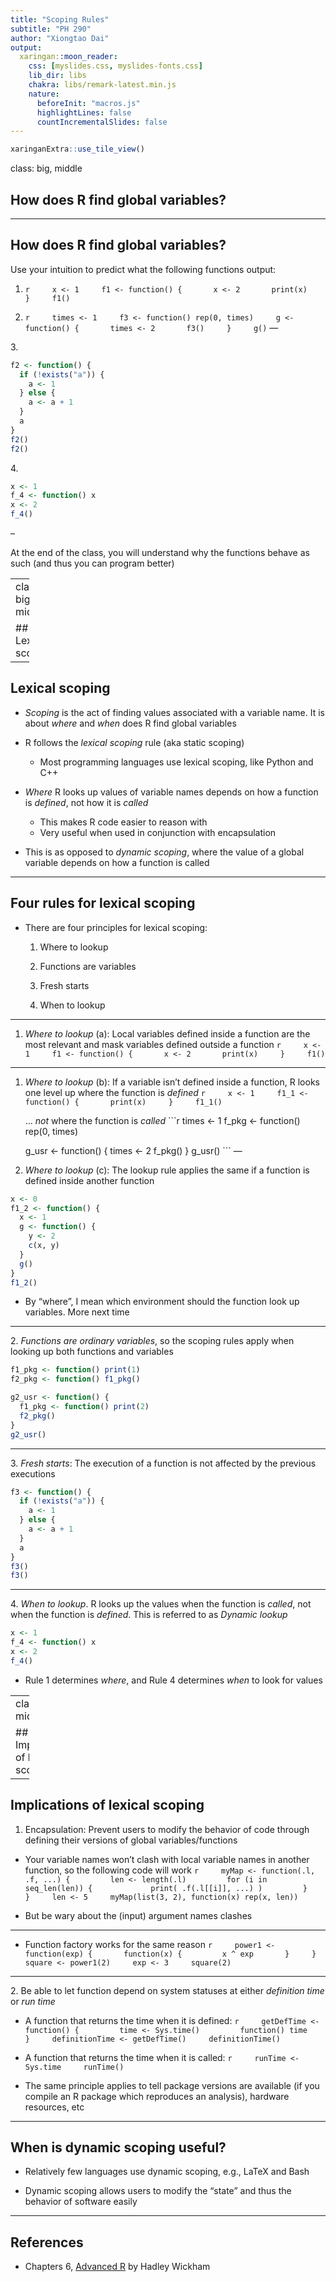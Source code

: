 ```yaml
---
title: "Scoping Rules"
subtitle: "PH 290"
author: "Xiongtao Dai"
output:
  xaringan::moon_reader:
    css: [myslides.css, myslides-fonts.css]
    lib_dir: libs
    chakra: libs/remark-latest.min.js
    nature:
      beforeInit: "macros.js"
      highlightLines: false
      countIncrementalSlides: false
---
```


```r
xaringanExtra::use_tile_view()
```

class: big, middle

## How does R find global variables?

---

## How does R find global variables?

Use your intuition to predict what the following functions output:

1. 
    ```r
    x <- 1
    f1 <- function() {
      x <- 2
      print(x)
    }
    f1()
    ```

2. 
    ```r
    times <- 1
    f3 <- function() rep(0, times)
    g <- function() {
      times <- 2
      f3()
    }
    g()
    ```
---

3\. 

```r
f2 <- function() {
  if (!exists("a")) {
    a <- 1
  } else {
    a <- a + 1
  }
  a
}
f2()
f2()
```
    
4\. 

```r
x <- 1
f_4 <- function() x
x <- 2
f_4()
```

--

At the end of the class, you will understand why the functions behave as such (and thus you can program better)

---
class: big, middle

## Lexical scoping

---

## Lexical scoping

- *Scoping* is the act of finding values associated with a variable name. It is about *where* and *when* does R find global variables

- R follows the *lexical scoping* rule (aka static scoping)
    - Most programming languages use lexical scoping, like Python and C++

- *Where* R looks up values of variable names depends on how a function is *defined*, not how it is *called*
    - This makes R code easier to reason with 
    - Very useful when used in conjunction with encapsulation

- This is as opposed to *dynamic scoping*, where the value of a global variable depends on how a function is called

---

## Four rules for lexical scoping

- There are four principles for lexical scoping:

    1. Where to lookup

    1. Functions are variables

    1. Fresh starts

    1. When to lookup

---


1. *Where to lookup* (a): Local variables defined inside a function are the most relevant and mask variables defined outside a function
    ```r
    x <- 1
    f1 <- function() {
      x <- 2
      print(x)
    }
    f1()
    ```

---

1. *Where to lookup* (b): If a variable isn’t defined inside a function, R looks one level up where the function is *defined*
    ```r
    x <- 1
    f1_1 <- function() {
      print(x)
    }
    f1_1()
    ```
    
    ... *not* where the function is *called*
    ```r
    times <- 1
    f_pkg <- function() rep(0, times)

    g_usr <- function() {
      times <- 2
      f_pkg()
    }
    g_usr()
    ```
---

1. *Where to lookup* (c): The lookup rule applies the same if a function is defined inside another function

```r
x <- 0
f1_2 <- function() {
  x <- 1
  g <- function() {
    y <- 2
    c(x, y)
  }
  g()
}
f1_2()
```

- By "where", I mean which environment should the function look up variables. More next time

---

2\. *Functions are ordinary variables*, so the scoping rules apply when looking up both functions and variables

```r
f1_pkg <- function() print(1)
f2_pkg <- function() f1_pkg()

g2_usr <- function() {
  f1_pkg <- function() print(2)
  f2_pkg()
}
g2_usr()
```

---

3\. *Fresh starts*: The execution of a function is not affected by the previous executions
```r
f3 <- function() {
  if (!exists("a")) {
    a <- 1
  } else {
    a <- a + 1
  }
  a
}
f3()
f3()
```

---

4\. *When to lookup*. R looks up the values when the function is *called*, not when the function is *defined*. This is referred to as *Dynamic lookup*

```r
x <- 1
f_4 <- function() x
x <- 2
f_4()
```

- Rule 1 determines *where*, and Rule 4 determines *when* to look for values


---
class: big, middle

## Implications of lexical scoping

---

## Implications of lexical scoping

1. Encapsulation: Prevent users to modify the behavior of code through defining their versions of global variables/functions

- Your variable names won't clash with local variable names in another function, so the following code will work
    ```r
    myMap <- function(.l, .f, ...) {
        len <- length(.l)
        for (i in seq_len(len)) {
            print( .f(.l[[i]], ...) )
        }
    }
    len <- 5
    myMap(list(3, 2), function(x) rep(x, len))
    ```

- But be wary about the (input) argument names clashes

---

- Function factory works for the same reason
    ```r
    power1 <- function(exp) {
      function(x) {
        x ^ exp
      }
    }
    square <- power1(2)
    exp <- 3
    square(2)
    ```

---

2\. Be able to let function depend on system statuses at either *definition time* or *run time*

- A function that returns the time when it is defined:
    ```r
    getDefTime <- function() {
        time <- Sys.time()
        function() time
    }
    definitionTime <- getDefTime()
    definitionTime()
    ```

- A function that returns the time when it is called:
    ```r
    runTime <- Sys.time
    runTime()
    ```

- The same principle applies to tell package versions are available (if you compile an R package which reproduces an analysis), hardware resources, etc

---

## When is dynamic scoping useful?

- Relatively few languages use dynamic scoping, e.g., LaTeX and Bash

- Dynamic scoping allows users to modify the "state" and thus the behavior of software easily

---

## References

- Chapters 6, [Advanced R](https://adv-r.hadley.nz/index.html) by Hadley Wickham
